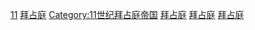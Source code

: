{{portal|人物}}
{{各世纪拜占庭人}}

[[Category:各世纪拜占庭人|11]]
[[Category:11世纪亚洲各国人物|拜占庭]]
[[Category:11世纪拜占庭帝国|Category:11世纪拜占庭帝国]]
[[Category:11世纪欧洲各国人物|拜占庭]]
[[Category:11世纪各国人物|拜占庭]]
[[Category:11世纪基督徒|拜占庭]]